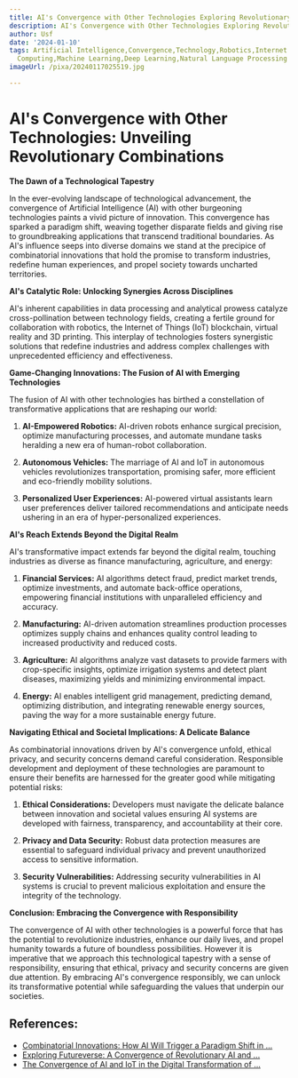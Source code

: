 ```yaml
---
title: AI's Convergence with Other Technologies Exploring Revolutionary Combinations
description: AI's Convergence with Other Technologies Exploring Revolutionary Combinations
author: Usf
date: '2024-01-10'
tags: Artificial Intelligence,Convergence,Technology,Robotics,Internet of Things,Blockchain,Quantum
  Computing,Machine Learning,Deep Learning,Natural Language Processing
imageUrl: /pixa/20240117025519.jpg

---
```

# AI's Convergence  with Other Technologies: Unveiling Revolutionary Combinations

**The Dawn of a Technological Tapestry**

In the ever-evolving landscape of technological  advancement, the convergence of Artificial  Intelligence (AI) with other burgeoning technologies paints a vivid picture of innovation. This convergence has  sparked a  paradigm shift, weaving together disparate fields  and giving rise to groundbreaking applications that transcend traditional boundaries. As AI's influence seeps into diverse domains we stand at the precipice of combinatorial innovations  that hold  the promise to transform  industries, redefine human experiences, and  propel society towards uncharted territories.

**AI's Catalytic Role: Unlocking Synergies Across Disciplines**

AI's inherent  capabilities in data processing and analytical prowess catalyze cross-pollination between technology fields, creating  a fertile ground for collaboration with robotics, the Internet of Things (IoT) blockchain,  virtual reality and 3D printing. This interplay of technologies fosters synergistic solutions that  redefine  industries and address complex  challenges with unprecedented efficiency and effectiveness.

**Game-Changing  Innovations: The Fusion  of AI with Emerging Technologies**

The fusion of AI with other technologies has birthed  a constellation of transformative applications that are reshaping our world:

1. **AI-Empowered Robotics:** AI-driven robots enhance surgical precision, optimize manufacturing processes, and  automate mundane tasks heralding a new era of human-robot collaboration.

2. **Autonomous Vehicles:** The marriage of AI and IoT  in autonomous vehicles revolutionizes transportation, promising safer, more efficient and  eco-friendly mobility solutions.

3. **Personalized User Experiences:** AI-powered virtual assistants learn user  preferences deliver tailored recommendations and anticipate needs ushering in an era of hyper-personalized experiences.

**AI's Reach Extends Beyond the Digital Realm**

AI's transformative impact extends far beyond the digital realm, touching industries as  diverse as finance manufacturing,  agriculture, and energy:

1. **Financial Services:** AI algorithms detect fraud, predict market  trends, optimize  investments, and automate back-office operations, empowering financial institutions with  unparalleled efficiency and accuracy.

2. **Manufacturing:** AI-driven  automation streamlines production processes optimizes supply chains and enhances quality control leading to increased  productivity and reduced costs.

3. **Agriculture:** AI algorithms analyze vast datasets to provide farmers  with crop-specific insights, optimize irrigation systems and  detect plant diseases, maximizing yields and minimizing environmental impact.

4. **Energy:** AI enables intelligent grid management,  predicting demand, optimizing distribution,  and integrating renewable energy sources, paving the way for a more sustainable energy  future.

**Navigating Ethical and Societal Implications: A Delicate Balance**

As  combinatorial innovations driven by AI's convergence unfold,  ethical privacy, and security concerns demand careful  consideration.  Responsible development and deployment of these  technologies are paramount to ensure their benefits are  harnessed for the greater good while mitigating potential  risks:

1. **Ethical  Considerations:** Developers must navigate the delicate balance between innovation and societal values ensuring AI systems are developed with fairness, transparency, and accountability at their core.

2. **Privacy and Data Security:** Robust data protection measures are essential to safeguard  individual privacy and prevent unauthorized access to sensitive information.

3. **Security Vulnerabilities:**  Addressing security vulnerabilities in AI systems is crucial  to prevent malicious exploitation and ensure the integrity  of the technology.

**Conclusion: Embracing the Convergence  with Responsibility**

The  convergence of AI with other technologies  is a powerful force that has the potential to revolutionize  industries, enhance our daily lives, and propel humanity towards a future of boundless possibilities. However it is imperative that we approach this technological  tapestry with a sense of responsibility, ensuring that ethical, privacy and security concerns are given  due attention. By embracing AI's convergence responsibly, we can unlock  its transformative potential while safeguarding the values that underpin our societies.

## References:
- [Combinatorial Innovations: How AI Will Trigger a Paradigm Shift in ...](https://www.linkedin.com/pulse/combinatorial-innovations-how-ai-trigger-paradigm-shift-alok-nayak)
- [Exploring Futureverse: A Convergence of Revolutionary AI and ...](https://medium.com/@rafsanjany67/exploring-futureverse-a-convergence-of-revolutionary-ai-and-metaverse-technologies-5682377452f8)
- [The Convergence of AI and IoT in the Digital Transformation of ...](https://utilitiesone.com/the-convergence-of-ai-and-iot-in-the-digital-transformation-of-communication-infrastructure)

